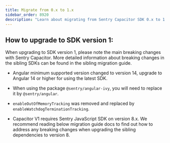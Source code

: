 ```yaml
---
title: Migrate from 0.x to 1.x
sidebar_order: 8920
description: "Learn about migrating from Sentry Capacitor SDK 0.x to 1.x"
---
```


## How to upgrade to SDK version 1:

When upgrading to SDK version 1, please note the main breaking changes with Sentry Capacitor. More detailed information about breaking changes in the sibling SDKs can be found in the <PlatformLink to="/migration/v0-to-v1/v7-to-v8/">sibling migration guide</PlatformLink>.

- Angular minimum supported version changed to version 14, upgrade to Angular 14 or higher for using the latest SDK.

- When using the package `@sentry/angular-ivy`, you will need to replace it by `@sentry/angular`.

- `enableOutOfMemoryTracking` was removed and replaced by `enableWatchdogTerminationTracking`.

- Capacitor V1 requires Sentry JavaScript SDK on version 8.x. We recommend reading below migration guide docs to find out how to address any breaking changes when upgrading the sibling dependencies to version 8.

<PageGrid/>